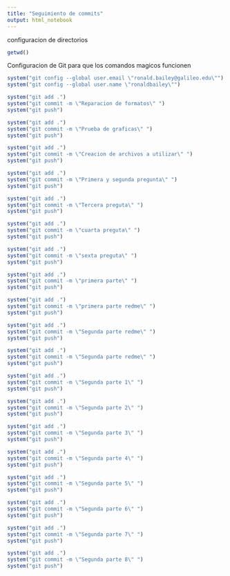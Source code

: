 ```yaml
---
title: "Seguimiento de commits"
output: html_notebook
---
```


configuracion de directorios

```r


getwd()

```

Configuracion de Git para que los comandos magicos funcionen


```r
system("git config --global user.email \"ronald.bailey@galileo.edu\"")
system("git config --global user.name \"ronaldbailey\"")

```



```r

system("git add .")
system("git commit -m \"Reparacion de formatos\" ")
system("git push")
```

```r

system("git add .")
system("git commit -m \"Prueba de graficas\" ")
system("git push")
```

```r

system("git add .")
system("git commit -m \"Creacion de archivos a utilizar\" ")
system("git push")
```


```r

system("git add .")
system("git commit -m \"Primera y segunda pregunta\" ")
system("git push")
```





```r

system("git add .")
system("git commit -m \"Tercera preguta\" ")
system("git push")
```





```r

system("git add .")
system("git commit -m \"cuarta preguta\" ")
system("git push")
```







```r

system("git add .")
system("git commit -m \"sexta preguta\" ")
system("git push")
```

```r

system("git add .")
system("git commit -m \"primera parte\" ")
system("git push")
```
```r

system("git add .")
system("git commit -m \"primera parte redme\" ")
system("git push")
```




```r

system("git add .")
system("git commit -m \"Segunda parte redme\" ")
system("git push")
```


```r

system("git add .")
system("git commit -m \"Segunda parte redme\" ")
system("git push")
```

```r

system("git add .")
system("git commit -m \"Segunda parte 1\" ")
system("git push")
```

```r

system("git add .")
system("git commit -m \"Segunda parte 2\" ")
system("git push")
```
```r

system("git add .")
system("git commit -m \"Segunda parte 3\" ")
system("git push")
```
```r

system("git add .")
system("git commit -m \"Segunda parte 4\" ")
system("git push")
```
```r

system("git add .")
system("git commit -m \"Segunda parte 5\" ")
system("git push")
```



```r

system("git add .")
system("git commit -m \"Segunda parte 6\" ")
system("git push")
```

```r

system("git add .")
system("git commit -m \"Segunda parte 7\" ")
system("git push")
```



```r

system("git add .")
system("git commit -m \"Segunda parte 8\" ")
system("git push")
```
